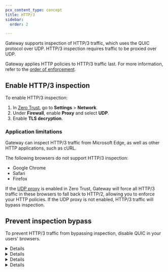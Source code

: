 ```yaml
---
pcx_content_type: concept
title: HTTP/3
sidebar:
  order: 2

---
```



Gateway supports inspection of HTTP/3 traffic, which uses the QUIC protocol over UDP. HTTP/3 inspection requires traffic to be proxied over UDP.

Gateway applies HTTP policies to HTTP/3 traffic last. For more information, refer to the [order of enforcement](/cloudflare-one/policies/gateway/order-of-enforcement/#http3-traffic).

## Enable HTTP/3 inspection

To enable HTTP/3 inspection:

1. In [Zero Trust](https://one.dash.cloudflare.com), go to **Settings** > **Network**.
2. Under **Firewall**, enable **Proxy** and select **UDP**.
3. Enable **TLS decryption**.

### Application limitations

Gateway can inspect HTTP/3 traffic from Microsoft Edge, as well as other HTTP applications, such as cURL.

The following browsers do not support HTTP/3 inspection:

* Google Chrome
* Safari
* Firefox

If the [UDP proxy](#enable-http3-inspection) is enabled in Zero Trust, Gateway will force all HTTP/3 traffic in these browsers to fall back to HTTP/2, allowing you to enforce your HTTP policies. If the UDP proxy is not enabled, HTTP/3 traffic will bypass inspection.

## Prevent inspection bypass

To prevent HTTP/3 traffic from bypassing inspection, disable QUIC in your users' browsers.


<Details header="Google Chrome">

1. Go to `chrome://flags`
2. Disable **Experimental QUIC protocol**.
3. Relaunch Chrome.


</Details>


<Details header="Safari">

1. Go to **Safari** > **Settings** > **Advanced** and enable **Show Develop menu in menu bar**, then relaunch Safari.
2. Go to **Develop** > **Experimental Features** and disable **HTTP/3**.
3. Relaunch Safari.


</Details>


<Details header="Firefox">

1. Go to `about:config`.
2. If you receive a warning, select **Accept the Risk and Continue**.
3. Disable **network.http.http3.enable**.
4. Relaunch Firefox.


</Details>


<Details header="Microsoft Edge">

1. Go to `edge://flags`
2. Disable **Experimental QUIC protocol**.
3. Relaunch Edge.


</Details>
